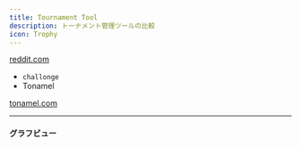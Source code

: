 ```yaml
---
title: Tournament Tool
description: トーナメント管理ツールの比較
icon: Trophy
---
```


[reddit.com](https://www.reddit.com/r/yugioh/comments/p9znfj/app_for_hosting_a_local_tournament/)

* `challonge`
* Tonamel

[tonamel.com](https://tonamel.com)

***

#### グラフビュー
